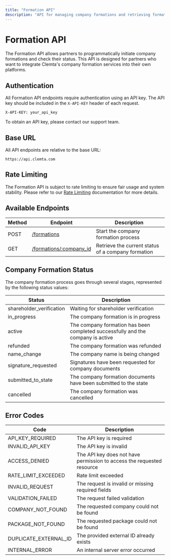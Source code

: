 ```yaml
---
title: "Formation API"
description: "API for managing company formations and retrieving formation status"
---
```


# Formation API

The Formation API allows partners to programmatically initiate company formations and check their status. This API is designed for partners who want to integrate Clemta's company formation services into their own platforms.

## Authentication

All Formation API endpoints require authentication using an API key. The API key should be included in the `X-API-KEY` header of each request.

```
X-API-KEY: your_api_key
```

To obtain an API key, please contact our support team.

## Base URL

All API endpoints are relative to the base URL:

```
https://api.clemta.com
```

## Rate Limiting

The Formation API is subject to rate limiting to ensure fair usage and system stability. Please refer to our [Rate Limiting](/api-reference/rate-limiting) documentation for more details.

## Available Endpoints

| Method | Endpoint                                                              | Description                                        |
| ------ | --------------------------------------------------------------------- | -------------------------------------------------- |
| POST   | [/formations](/api-reference/endpoint/initiate-formation)             | Start the company formation process                |
| GET    | [/formations/:company_id](/api-reference/endpoint/retrieve-formation) | Retrieve the current status of a company formation |

## Company Formation Status

The company formation process goes through several stages, represented by the following status values:

| Status                   | Description                                                                     |
| ------------------------ | ------------------------------------------------------------------------------- |
| shareholder_verification | Waiting for shareholder verification                                            |
| in_progress              | The company formation is in progress                                            |
| active                   | The company formation has been completed successfully and the company is active |
| refunded                 | The company formation was refunded                                              |
| name_change              | The company name is being changed                                               |
| signature_requested      | Signatures have been requested for company documents                            |
| submitted_to_state       | The company formation documents have been submitted to the state                |
| cancelled                | The company formation was cancelled                                             |

## Error Codes

| Code                  | Description                                                           |
| --------------------- | --------------------------------------------------------------------- |
| API_KEY_REQUIRED      | The API key is required                                               |
| INVALID_API_KEY       | The API key is invalid                                                |
| ACCESS_DENIED         | The API key does not have permission to access the requested resource |
| RATE_LIMIT_EXCEEDED   | Rate limit exceeded                                                   |
| INVALID_REQUEST       | The request is invalid or missing required fields                     |
| VALIDATION_FAILED     | The request failed validation                                         |
| COMPANY_NOT_FOUND     | The requested company could not be found                              |
| PACKAGE_NOT_FOUND     | The requested package could not be found                              |
| DUPLICATE_EXTERNAL_ID | The provided external ID already exists                               |
| INTERNAL_ERROR        | An internal server error occurred                                     |
